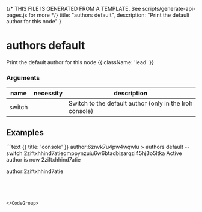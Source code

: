 {/* THIS FILE IS GENERATED FROM A TEMPLATE. See scripts/generate-api-pages.js for more */}
    title: "authors default",
    description: "Print the default author for this node"
}

<div className='not-prose mb-5'>
    <Breadcrumbs pages={[
        { name: 'API', href: '/docs/api', current: false },
        { name: 'authors default', href: '/docs/api/authors-default', current: true },
    ]} />
</div>

# authors default

Print the default author for this node {{ className: 'lead' }}


### Arguments

| name | necessity | description |
| ---- | --------- | ----------- |
| switch  |  | Switch to the default author (only in the Iroh console) |



## Examples

<CodeGroup title="authors default">
```text {{ title: 'console' }}
author:6znvk7u4pw4wqwlu 
> authors default --switch
2ziftxhhind7atieqmppynzuiu6w6btadbizarqzi45hj3o5ltka
Active author is now 2ziftxhhind7atie

author:2ziftxhhind7atie 
> 
```




</CodeGroup>
